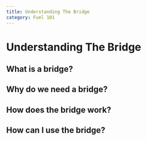 ```yaml
---
title: Understanding The Bridge
category: Fuel 101
---
```


# Understanding The Bridge

## What is a bridge?

## Why do we need a bridge?

## How does the bridge work?

## How can I use the bridge?
